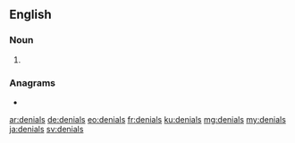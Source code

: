 ==English==

===Noun===
{{head|en|noun plural form}}

# {{plural of|denial|lang=en}}

===Anagrams===
* {{l|en|daniels}}

[[ar:denials]]
[[de:denials]]
[[eo:denials]]
[[fr:denials]]
[[ku:denials]]
[[mg:denials]]
[[my:denials]]
[[ja:denials]]
[[sv:denials]]